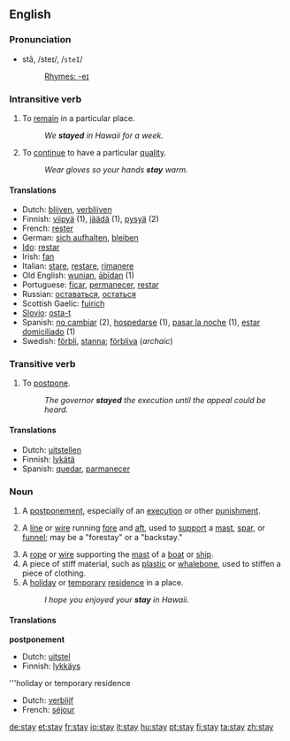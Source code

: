 ==English==

{{rank|ancient|parts|getting|675|stay|months|grew|boys}}

===Pronunciation===
*stā, /steɪ/, /<tt>steI</tt>/
*:[[Rhymes:English:-eɪ|Rhymes: -eɪ]]

===Intransitive verb===
{{en-verb}}
# To [[remain]] in a particular place.
#: ''We '''stayed''' in Hawaii for a week.''
# To [[continue]] to have a particular [[quality]].
#: ''Wear gloves so your hands '''stay''' warm.''

====Translations====
{{top}}
*Dutch: [[blijven]], [[verblijven]]
*Finnish: [[viipyä]] (1), [[jäädä]] (1), [[pysyä]] (2)
*French: [[rester]]
*German: [[sich aufhalten]], [[bleiben]]
*[[Ido]]: [[restar]]
*Irish: [[fan]]
*Italian: [[stare]], [[restare]], [[rimanere]]
*Old English: [[wunian]], [[abidan|ābīdan]] (1)
*Portuguese: [[ficar]], [[permanecer]], [[restar]]
*Russian: [[оставаться]], [[остаться]]
*Scottish Gaelic: [[fuirich]]
*[[Slovio]]: [[osta-t]]
*Spanish: [[no cambiar]] (2), [[hospedarse]] (1), [[pasar la noche]] (1), [[estar domiciliado]] (1)
*Swedish: [[förbli]], [[stanna]]; [[förbliva]] (''archaic'')
{{bottom}}

===Transitive verb===
{{en-verb}}
# To [[postpone]].
#: ''The governor '''stayed''' the execution until the appeal could be heard.''

====Translations====
{{top}}
*Dutch: [[uitstellen]]
*Finnish: [[lykätä]]
*Spanish: [[quedar]], [[parmanecer]]
{{bottom}}

===Noun===
{{en-noun}}
# A [[postponement]], especially of an [[execution]] or other [[punishment]].
# {{nautical}} A [[line]] or [[wire]] running [[fore]] and [[aft]], used to [[support]] a [[mast]], [[spar]], or [[funnel]]; may be a "forestay" or a "backstay."
# A [[rope]] or [[wire]] supporting the [[mast]] of a [[boat]] or [[ship]].
# A piece of stiff material, such as [[plastic]] or [[whalebone]], used to stiffen a piece of clothing.
# A [[holiday]] or [[temporary]] [[residence]] in a place.
#: ''I hope you enjoyed your '''stay''' in Hawaii.''

====Translations====
'''postponement'''
{{top}}
*Dutch: [[uitstel]] {{n}}
*Finnish: [[lykkäys]]
{{bottom}}

'''holiday or temporary residence
{{top}}
*Dutch: [[verblijf]] {{n}}
*French: [[séjour]] {{m}}
{{bottom}}

[[de:stay]]
[[et:stay]]
[[fr:stay]]
[[io:stay]]
[[it:stay]]
[[hu:stay]]
[[pt:stay]]
[[fi:stay]]
[[ta:stay]]
[[zh:stay]]